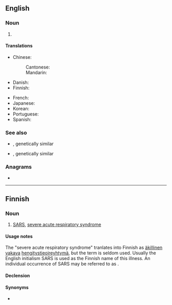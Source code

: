 {{also|sårs}}
==English==

===Noun===
{{en-noun|-}}

# {{lb|en|pathology}} {{acronym of|en|severe acute respiratory syndrome}}

====Translations====
{{trans-top|severe acute respiratory syndrome}}
* Chinese:
*: Cantonese: {{t|yue|沙士|tr=saa1 si6-2|sc=Hani}}
*: Mandarin: {{t+|cmn|非典|tr=fēidiǎn}}
* Danish: {{t-needed|da}}
* Finnish: {{t+|fi|SARS}}
{{trans-mid}}
* French: {{t+|fr|SRAS|m}}
* Japanese: {{t|ja|サーズ|tr=sāzu}}
* Korean: {{t-needed|ko}}
* Portuguese: {{t-needed|pt}}
* Spanish: {{t|es|SRAS|m}}
{{trans-bottom}}

===See also===
* {{l|en|MERS}}, genetically similar
* {{l|en|Wuhan pneumonia}}, genetically similar

===Anagrams===
* {{anagrams|en|a=arss|ASSR}}

----

==Finnish==

===Noun===
{{fi-noun}}

# [[SARS]], [[severe acute respiratory syndrome]]

====Usage notes====
The "severe acute respiratory syndrome" tranlates into Finnish as [[äkillinen]] [[vakava]] [[hengitystie]][[oireyhtymä]], but the term is seldom used. Usually the English initialism SARS is used as the Finnish name of this illness. An individual occurrence of SARS may be referred to as {{m|en|tapaus|SARS-tapaus}}.

====Declension====
{{fi-decl-risti|n=sg|i=0|SARS|||a}}

====Synonyms====
* {{l|fi|keuhkokuume|SARS-keuhkokuume}}